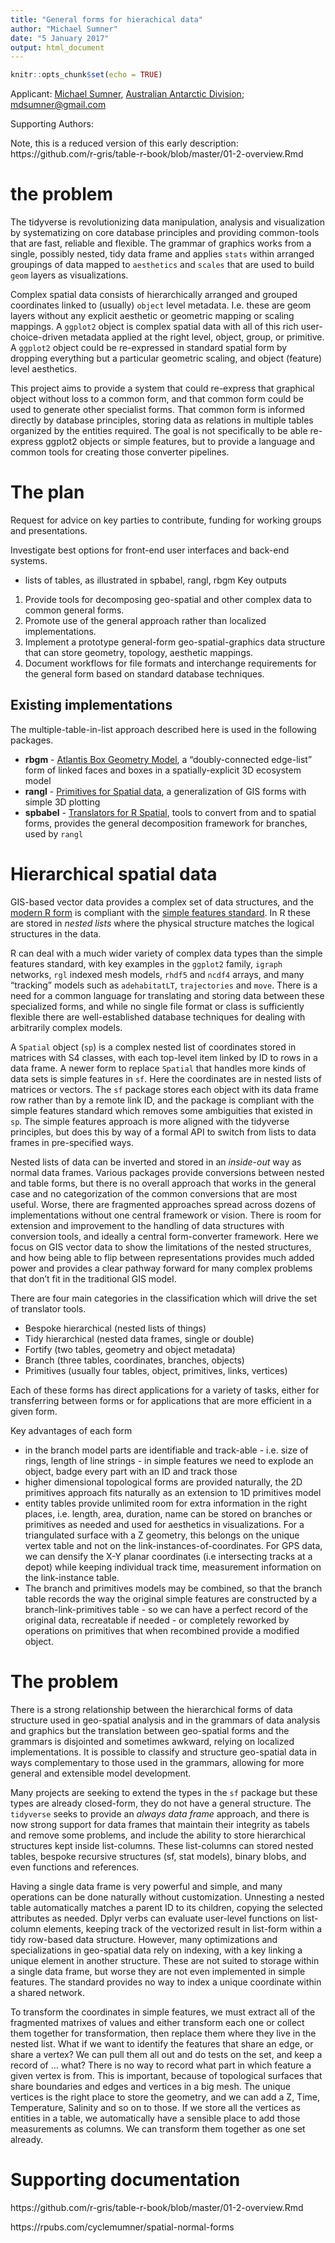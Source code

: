 ```yaml
---
title: "General forms for hierachical data"
author: "Michael Sumner"
date: "5 January 2017"
output: html_document
---
```


```r
knitr::opts_chunk$set(echo = TRUE)
```

Applicant: [Michael Sumner](https://github.com/mdsumner/), [Australian Antarctic Division](http://www.antarctica.gov.au/); [mdsumner@gmail.com](mailto:mdsumner@gmail.com)

Supporting Authors: 

Note, this is a reduced version of this early description: https://github.com/r-gris/table-r-book/blob/master/01-2-overview.Rmd

# the problem

The tidyverse is revolutionizing data manipulation, analysis and visualization by systematizing on core database principles and providing common-tools that are fast, reliable and flexible. The grammar of graphics works from a single, possibly nested, tidy data frame and applies `stats` within arranged groupings of data mapped to `aesthetics` and `scales` that are used to build `geom` layers as visualizations. 

Complex spatial data consists of hierarchically arranged and grouped coordinates linked to (usually) `object` level metadata. I.e. these are geom layers without any explicit aesthetic or geometric mapping or scaling mappings. A `ggplot2` object is complex spatial data with all of this rich user-choice-driven metadata applied at the right level, object, group, or primitive. A `ggplot2` object could be re-expressed in standard spatial form by dropping everything but a particular geometric scaling, and object (feature) level aesthetics. 

This project aims to provide a system that could re-express that graphical object without loss to a common form, and that common form could be used to generate other specialist forms. That common form is informed directly by database principles, storing data as relations in multiple tables organized by the entities required. The goal is not specifically to be able re-express ggplot2 objects or simple features, but to provide a language and common tools for creating those converter pipelines. 





# The plan

Request for advice on key parties to contribute, funding for working groups and presentations. 

Investigate best options for front-end user interfaces and back-end systems. 

* lists of tables, as illustrated in spbabel, rangl, rbgm
Key outputs

1. Provide tools for decomposing geo-spatial and other complex data to common general forms. 
2. Promote use of the general approach rather than localized implementations. 
4. Implement a prototype general-form geo-spatial-graphics data structure that can store geometry, topology, aesthetic mappings. 
5. Document workflows for file formats and interchange requirements for the general form based on standard database techniques. 


## Existing implementations

The multiple-table-in-list approach described here is used in the following packages.


* **rbgm** - [Atlantis Box Geometry Model](https://github.com/AustralianAntarcticDivision/rbgm), a "doubly-connected edge-list" form of linked faces and boxes in a spatially-explicit 3D ecosystem model
* **rangl** - [Primitives for Spatial data](https://github.com/r-gris/rangl), a generalization of GIS forms with simple 3D plotting
* **spbabel** - [Translators for R Spatial](https://github.com/mdsumner/spbabel), tools to convert from and to spatial forms, provides the general decomposition framework for branches, used by `rangl`

# Hierarchical spatial data 

GIS-based vector data provides a complex set of data structures, and the [modern R form](https://cran.r-project.org/package=sf) is compliant with the [simple features standard](https://en.wikipedia.org/wiki/Simple_Features). In R these are stored in *nested lists* where the physical structure matches the logical structures in the data. 

R can deal with a much wider variety of complex data types than the simple features standard, with key examples in the `ggplot2` family, `igraph` networks, `rgl` indexed mesh models, `rhdf5` and `ncdf4` arrays, and many "tracking" models such as `adehabitatLT`, `trajectories` and `move`. There is a need for a common language for translating and storing data between these specialized forms, and while no single file format or class is sufficiently flexible there are well-established database techniques for dealing with arbitrarily complex models. 

A `Spatial` object (`sp`) is a complex nested list of coordinates stored in matrices with S4 classes, with each top-level item linked by ID to rows in a data frame. A newer form to replace `Spatial` that handles more kinds of data sets is simple features in `sf`. Here the coordinates are in nested lists of matrices or vectors.  The `sf` package stores each object with its data frame row rather than by a remote link ID, and the package is compliant with the simple features standard which removes some ambiguities that existed in `sp`. The simple features approach is more aligned with the tidyverse principles, but does this by way of a formal API to switch from lists to data frames in pre-specified ways. 

Nested lists of data can be inverted and stored in an *inside-out* way as normal data frames. Various packages provide conversions between nested and table forms,  but there is no overall approach that works in the general case and no categorization of the common conversions that are most useful. Worse, there are fragmented approaches spread across dozens of implementations without one central framework or vision.  There is room for extension and improvement to the handling of data structures with conversion tools, and ideally a central form-converter framework. Here we focus on GIS vector data to show the limitations of the nested structures, and how being able to flip between representations provides much added power and provides a clear pathway forward for many complex problems that don't fit in the traditional GIS model.


There are four main categories in the classification which will drive the set of translator tools. 

* Bespoke hierarchical (nested lists of things)
* Tidy hierarchical (nested data frames, single or double)
* Fortify (two tables, geometry and object metadata)
* Branch (three tables, coordinates, branches, objects)
* Primitives (usually four tables, object, primitives, links, vertices)

Each of these forms has direct applications for a variety of tasks, either for transferring between forms or for applications that are more efficient in a given form. 

Key advantages of each form

* in the branch model parts are identifiable and track-able - i.e. size of rings, length of line strings - in simple features we need to explode an object, badge every part with an ID and track those
* higher dimensional topological forms are provided naturally, the 2D primitives approach fits naturally as an extension to 1D primitives model
* entity tables provide unlimited room for extra information in the right places, i.e. length, area, duration, name can be stored on branches or primitives as needed and used for aesthetics in visualizations. For a triangulated surface with a Z geometry, this belongs on the unique vertex table and not on the link-instances-of-coordinates. For GPS data, we can densify the X-Y planar coordinates (i.e intersecting tracks at a depot) while keeping individual track time, measurement information on the link-instance table. 
* The branch and primitives models may be combined, so that the branch table records the way the original simple features are constructed by a branch-link-primitives table - so we can have a perfect record of the original data, recreatable if needed - or completely reworked by operations on primitives that when recombined provide a modified object.


# The problem

There is a strong relationship between the hierarchical forms of data structure used in geo-spatial analysis and in the grammars of data analysis and graphics but the translation between geo-spatial forms and the grammars is disjointed and sometimes awkward, relying on localized implementations.  It is possible to classify and structure geo-spatial data in ways complementary to those used in the grammars, allowing for more general and extensible model development. 

Many projects are seeking to extend the types in the `sf` package but these types are already closed-form, they do not have a general structure. The `tidyverse` seeks to provide an *always data frame* approach, and there is now strong support for data frames that maintain their integrity as tabels and remove some problems, and include the ability to store hierarchical structures kept inside list-columns. These list-columns can stored nested tables, bespoke recursive structures (sf, stat models), binary blobs, and even functions and references. 

Having a single data frame is very powerful and simple, and many operations can be done naturally without customization. Unnesting a nested table automatically matches a parent ID to its children, copying the selected attributes as needed. Dplyr verbs can evaluate user-level functions on list-column elements, keeping track of the vectorized result in list-form within a tidy row-based data structure. However, many optimizations and specializations in geo-spatial data rely on indexing, with a key linking a unique element in another structure. These are not suited to storage within a single data frame, but worse they are not even implemented in simple features. The standard provides no way to index a unique coordinate within a shared network. 

To transform the coordinates in simple features, we must extract all of the fragmented matrixes of values and either transform each one or collect them together for transformation, then replace them where they live in the nested list. What if we want to identify the features that share an edge, or share a vertex? We can pull them all out and do tests on the set, and keep a record of ... what?  There is no way to record what part in which feature a given vertex is from. This is important, because of topological surfaces that share boundaries and edges and vertices in a big mesh. The unique vertices is the right place to store the geometry, and we can add a Z, Time, Temperature, Salinity and so on to those. If we store all the vertices as entities in a table, we automatically have a sensible place to add those measurements as columns. We can transform them together as one set already. 

# Supporting documentation

https://github.com/r-gris/table-r-book/blob/master/01-2-overview.Rmd

https://rpubs.com/cyclemumner/spatial-normal-forms
